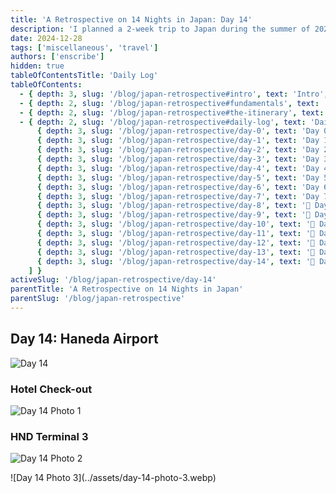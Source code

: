 ```yaml
---
title: 'A Retrospective on 14 Nights in Japan: Day 14'
description: 'I planned a 2-week trip to Japan during the summer of 2023 for my family. Here are some of the highlights, blunders, experiences gathered throughout the process.'
date: 2024-12-28
tags: ['miscellaneous', 'travel']
authors: ['enscribe']
hidden: true
tableOfContentsTitle: 'Daily Log'
tableOfContents:
  - { depth: 3, slug: '/blog/japan-retrospective#intro', text: 'Intro', subheadings: [] }
  - { depth: 2, slug: '/blog/japan-retrospective#fundamentals', text: 'Fundamentals', subheadings: [] }
  - { depth: 2, slug: '/blog/japan-retrospective#the-itinerary', text: 'The Itinerary', subheadings: [] }
  - { depth: 2, slug: '/blog/japan-retrospective#daily-log', text: 'Daily Log', subheadings: [
      { depth: 3, slug: '/blog/japan-retrospective/day-0', text: 'Day 0: Kansai Airport', subheadings: [] },
      { depth: 3, slug: '/blog/japan-retrospective/day-1', text: 'Day 1: Osaka Day Trip', subheadings: [] },
      { depth: 3, slug: '/blog/japan-retrospective/day-2', text: 'Day 2: Nara Day Trip', subheadings: [] },
      { depth: 3, slug: '/blog/japan-retrospective/day-3', text: 'Day 3: East Kyoto', subheadings: [] },
      { depth: 3, slug: '/blog/japan-retrospective/day-4', text: 'Day 4: West/Central Kyoto', subheadings: [] },
      { depth: 3, slug: '/blog/japan-retrospective/day-5', text: 'Day 5: Fushimi-Inari Taisha', subheadings: [] },
      { depth: 3, slug: '/blog/japan-retrospective/day-6', text: 'Day 6: Hakone', subheadings: [] },
      { depth: 3, slug: '/blog/japan-retrospective/day-7', text: 'Day 7: Hakone Round Course', subheadings: [] },
      { depth: 3, slug: '/blog/japan-retrospective/day-8', text: '🚧 Day 8: Shinjuku', subheadings: [] },
      { depth: 3, slug: '/blog/japan-retrospective/day-9', text: '🚧 Day 9: Yokohama, Shibuya', subheadings: [] },
      { depth: 3, slug: '/blog/japan-retrospective/day-10', text: '🚧 Day 10: Rest Day', subheadings: [] },
      { depth: 3, slug: '/blog/japan-retrospective/day-11', text: '🚧 Day 11: Akihabara', subheadings: [] },
      { depth: 3, slug: '/blog/japan-retrospective/day-12', text: '🚧 Day 12: Asakusa, Odaiba', subheadings: [] },
      { depth: 3, slug: '/blog/japan-retrospective/day-13', text: '🚧 Day 13: Kamakura Day Trip', subheadings: [] },
      { depth: 3, slug: '/blog/japan-retrospective/day-14', text: '🚧 Day 14: Haneda Airport', subheadings: [] },
    ] }
activeSlug: '/blog/japan-retrospective/day-14'
parentTitle: 'A Retrospective on 14 Nights in Japan'
parentSlug: '/blog/japan-retrospective'
---
```


## Day 14: Haneda Airport

![Day 14](../assets/day-14.webp)

### Hotel Check-out

![Day 14 Photo 1](../assets/day-14-photo-1.webp)

### HND Terminal 3

![Day 14 Photo 2](../assets/day-14-photo-2.webp)

<div class="mx-auto w-1/2">
![Day 14 Photo 3](../assets/day-14-photo-3.webp)

</div>
